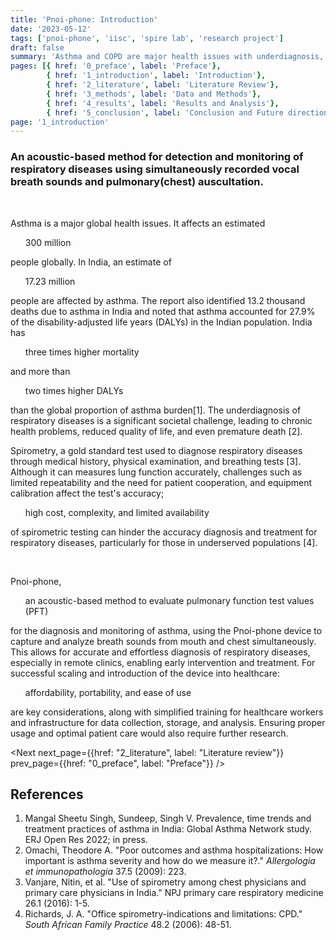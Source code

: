 ```yaml
---
title: 'Pnoi-phone: Introduction'
date: '2023-05-12'
tags: ['pnoi-phone', 'iisc', 'spire lab', 'research project']
draft: false
summary: 'Asthma and COPD are major health issues with underdiagnosis, leading to reduced quality of life and premature death. Spirometry is a gold standard test for diagnosis of respiratory diseases, but its accuracy can be hindered by challenges. Pnoi-phone aims to provide a simplified method of diagnosis.'
pages: [{ href: '0_preface', label: 'Preface'}, 
        { href: '1_introduction', label: 'Introduction'},
        { href: '2_literature', label: 'Literature Review'},
        { href: '3_methods', label: 'Data and Methods'},
        { href: '4_results', label: 'Results and Analysis'},
        { href: '5_conclusion', label: 'Conclusion and Future directions'}]
page: '1_introduction'
---
```


### An acoustic-based method for detection and monitoring of respiratory diseases using simultaneously recorded vocal breath sounds and pulmonary(chest) auscultation.

<br/>

<Hil>Asthma</Hil> is a major global health issues. It affects an estimated <Ul>300 million</Ul> people globally. In India, an estimate of <Ul>17.23 million</Ul> people are affected by
asthma. The report also identified 13.2 thousand deaths due to asthma in India
and noted that asthma accounted for 27.9% of the disability-adjusted life years
(DALYs) in the Indian population. <Hil>India</Hil> has <Ul>three
times higher mortality</Ul> and more than <Ul>two times higher DALYs</Ul> than the global
proportion of asthma burden<Ref>[1]</Ref>.  The underdiagnosis of respiratory diseases is a
significant societal challenge, leading to chronic health problems, reduced
quality of life, and even premature death <Ref>[2]</Ref>.

<Hil>Spirometry</Hil>, a gold standard test used to diagnose respiratory diseases through
medical history, physical examination, and breathing tests <Ref>[3]</Ref>.
Although it can measures lung function accurately, challenges such as limited
repeatability and the need for patient cooperation, and equipment calibration
affect the test's accuracy; <Ul>high cost, complexity, and limited availability</Ul> of
spirometric testing can hinder the accuracy diagnosis and treatment for
respiratory diseases, particularly for those in underserved populations <Ref>[4]</Ref>.

<MdFig width="524px" height="280px" src="/static/images/pnoi/spirometry_process.gif" desc="Fig. Spirometry" />
<br />

<Hil>Pnoi-phone</Hil>, <Ul>an acoustic-based method to evaluate pulmonary function test values (PFT)</Ul> for the diagnosis and monitoring of asthma, using the Pnoi-phone device to capture and analyze
breath sounds from mouth and chest simultaneously. This allows for accurate and effortless diagnosis
of respiratory diseases, especially in remote clinics, enabling early intervention and treatment. For
successful scaling and introduction of the device into healthcare: <Ul>affordability, portability, and ease of use</Ul> are key considerations, along with simplified training for healthcare workers and infrastructure
for data collection, storage, and analysis. Ensuring proper usage and optimal patient care would also
require further research.

<Next next_page={{href: "2_literature", label: "Literature review"}} prev_page={{href: "0_preface", label: "Preface"}} />

## References

1. Mangal Sheetu Singh, Sundeep, Singh V. Prevalence, time trends and
treatment practices of asthma in India: Global Asthma Network study. ERJ Open Res 2022; in press. <Link href="https://openres.ersjournals.com/content/erjor/early/2022/01/20/23120541.00528-2021.full.pdf"/>
2. Omachi, Theodore A. "Poor outcomes and asthma hospitalizations: How important
   is asthma severity and how do we measure it?." _Allergologia et
   immunopathologia_ 37.5 (2009): 223. <Link href="https://www.ncbi.nlm.nih.gov/pmc/articles/PMC2887609/"/>
3. Vanjare, Nitin, et al. "Use of spirometry among chest physicians and primary
   care physicians in India." NPJ primary care respiratory medicine 26.1 (2016):
   1-5. <Link href="https://www.ncbi.nlm.nih.gov/pmc/articles/PMC4936052/" />
4. Richards, J. A. "Office spirometry-indications and limitations: CPD." _South
   African Family Practice_ 48.2 (2006): 48-51. <Link href="https://indexmedicus.afro.who.int/iah/fulltext/spirometry.pdf" />
